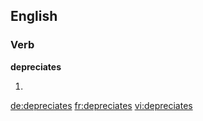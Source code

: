 
==English==

===Verb===
'''depreciates'''

# {{en-third-person singular of|depreciate}}

[[de:depreciates]]
[[fr:depreciates]]
[[vi:depreciates]]